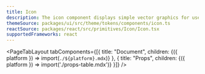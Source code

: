 ```yaml
---
title: Icon
description: The icon component displays simple vector graphics for use in other components like Buttons.
themeSource: packages/ui/src/theme/tokens/components/icon.ts
reactSource: packages/react/src/primitives/Icon/Icon.tsx
supportedFrameworks: react
---
```



<PageTabLayout 
  tabComponents={[{
    title: "Document", 
    children: <Fragment>{({ platform }) => import(`./${platform}.mdx`)}</Fragment>
  },
  {
    title: "Props", 
    children: <Fragment>{({ platform }) => import('./props-table.mdx')}</Fragment>
  }]}
/>
        